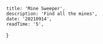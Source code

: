 
    title: 'Mine Sweeper',
    description: 'Find all the mines',
    date: '20210914',
    readTime: '5',
}





